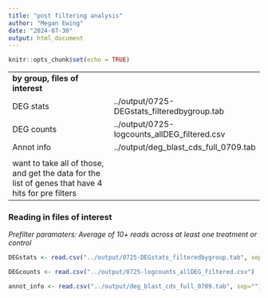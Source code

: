 ```yaml
---
title: "post filtering analysis"
author: "Megan Ewing"
date: "2024-07-30"
output: html_document
---
```


```r
knitr::opts_chunk$set(echo = TRUE)
```

|                                                                                                    |                                              |
|----------------------------------------------------------------------------------------------------|----------------------------------------------|
| **by group, files of interest**                                                                    |                                              |
| DEG stats                                                                                          | ../output/0725-DEGstats_filteredbygroup.tab  |
| DEG counts                                                                                         | ../output/0725-logcounts_allDEG_filtered.csv |
| Annot info                                                                                         | ../output/deg_blast_cds_full_0709.tab        |
|                                                                                                    |                                              |
| want to take all of those, and get the data for the list of genes that have 4 hits for pre filters |                                              |

### Reading in files of interest

*Prefilter paramaters: Average of 10+ reads across at least one treatment or control*

```r

DEGstats <- read.csv("../output/0725-DEGstats_filteredbygroup.tab", sep="")

DEGcounts <- read.csv("../output/0725-logcounts_allDEG_filtered.csv")

annot_info <- read.csv("../output/deg_blast_cds_full_0709.tab", sep="")

```
